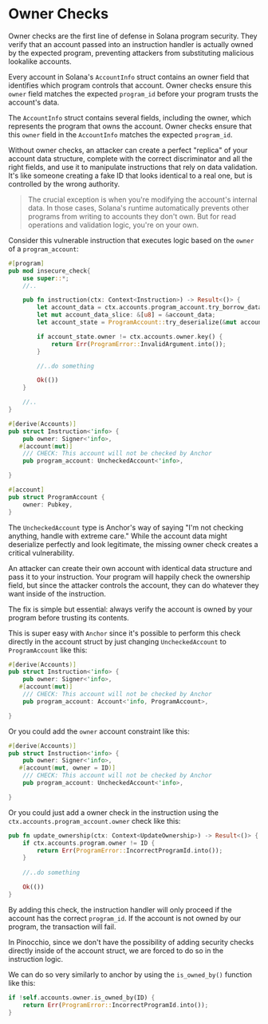 
# Owner Checks

Owner checks are the first line of defense in Solana program security. They verify that an account passed into an instruction handler is actually owned by the expected program, preventing attackers from substituting malicious lookalike accounts.

Every account in Solana's `AccountInfo` struct contains an owner field that identifies which program controls that account. Owner checks ensure this `owner` field matches the expected `program_id` before your program trusts the account's data.

The `AccountInfo` struct contains several fields, including the owner, which represents the program that owns the account. Owner checks ensure that this `owner` field in the `AccountInfo` matches the expected `program_id`.

Without owner checks, an attacker can create a perfect "replica" of your account data structure, complete with the correct discriminator and all the right fields, and use it to manipulate instructions that rely on data validation. It's like someone creating a fake ID that looks identical to a real one, but is controlled by the wrong authority.

> The crucial exception is when you're modifying the account's internal data. In those cases, Solana's runtime automatically prevents other programs from writing to accounts they don't own. But for read operations and validation logic, you're on your own.

<ArticleSection name="Anchor" id="anchor" level="h2" />

Consider this vulnerable instruction that executes logic based on the `owner` of a `program_account`:

```rust
#[program]
pub mod insecure_check{
    use super::*;
    //..

    pub fn instruction(ctx: Context<Instruction>) -> Result<()> {
        let account_data = ctx.accounts.program_account.try_borrow_data()?;
        let mut account_data_slice: &[u8] = &account_data;
        let account_state = ProgramAccount::try_deserialize(&mut account_data_slice)?;

        if account_state.owner != ctx.accounts.owner.key() {
            return Err(ProgramError::InvalidArgument.into());
        }

        //..do something

        Ok(())
    }

    //..
}

#[derive(Accounts)]
pub struct Instruction<'info> {
    pub owner: Signer<'info>,
   #[account(mut)]
    /// CHECK: This account will not be checked by Anchor
    pub program_account: UncheckedAccount<'info>,

}

#[account]
pub struct ProgramAccount {
    owner: Pubkey,
}
```

The `UncheckedAccount` type is Anchor's way of saying "I'm not checking anything, handle with extreme care." While the account data might deserialize perfectly and look legitimate, the missing owner check creates a critical vulnerability.

An attacker can create their own account with identical data structure and pass it to your instruction. Your program will happily check the ownership field, but since the attacker controls the account, they can do whatever they want inside of the instruction.

The fix is simple but essential: always verify the account is owned by your program before trusting its contents.

This is super easy with `Anchor` since it's possible to perform this check directly in the account struct by just changing `UncheckedAccount` to `ProgramAccount` like this:

```rust
#[derive(Accounts)]
pub struct Instruction<'info> {
    pub owner: Signer<'info>,
   #[account(mut)]
    /// CHECK: This account will not be checked by Anchor
    pub program_account: Account<'info, ProgramAccount>,

}
```

Or you could add the `owner` account constraint like this:

```rust
#[derive(Accounts)]
pub struct Instruction<'info> {
    pub owner: Signer<'info>,
   #[account(mut, owner = ID)]
    /// CHECK: This account will not be checked by Anchor
    pub program_account: UncheckedAccount<'info>,

}
```

Or you could just add a owner check in the instruction using the `ctx.accounts.program_account.owner` check like this:

```rust
pub fn update_ownership(ctx: Context<UpdateOwnership>) -> Result<()> {
    if ctx.accounts.program.owner != ID {
        return Err(ProgramError::IncorrectProgramId.into());
    }
    
    //..do something

    Ok(())
}
```

By adding this check, the instruction handler will only proceed if the account has the correct `program_id`. If the account is not owned by our program, the transaction will fail.

<ArticleSection name="Pinocchio" id="pinocchio" level="h2" />

In Pinocchio, since we don't have the possibility of adding security checks directly inside of the account struct, we are forced to do so in the instruction logic. 

We can do so very similarly to anchor by using the `is_owned_by()` function like this:

```rust
if !self.accounts.owner.is_owned_by(ID) {
    return Err(ProgramError::IncorrectProgramId.into());
}
```





